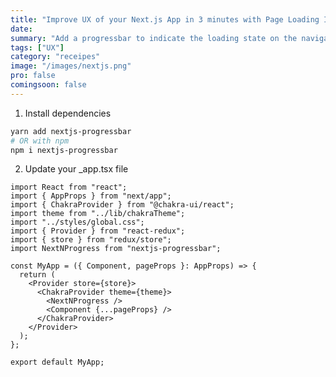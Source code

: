 ```yaml
---
title: "Improve UX of your Next.js App in 3 minutes with Page Loading Indicator"
date: 
summary: "Add a progressbar to indicate the loading state on the navigation between pages"
tags: ["UX"]
category: "receipes"
image: "/images/nextjs.png"
pro: false
comingsoon: false
---
```



1. Install dependencies

```bash
yarn add nextjs-progressbar
# OR with npm
npm i nextjs-progressbar
```

2. Update your _app.tsx file

```tsx:_app.tsx {8,14}
import React from "react";
import { AppProps } from "next/app";
import { ChakraProvider } from "@chakra-ui/react";
import theme from "../lib/chakraTheme";
import "../styles/global.css";
import { Provider } from "react-redux";
import { store } from "redux/store";
import NextNProgress from "nextjs-progressbar";

const MyApp = ({ Component, pageProps }: AppProps) => {
  return (
    <Provider store={store}>
      <ChakraProvider theme={theme}>
        <NextNProgress />
        <Component {...pageProps} />
      </ChakraProvider>
    </Provider>
  );
};

export default MyApp;
```
